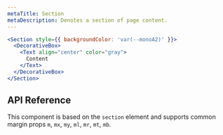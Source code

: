 ```yaml
---
metaTitle: Section
metaDescription: Denotes a section of page content.
---
```


```jsx live=true
<Section style={{ backgroundColor: 'var(--monoA2)' }}>
  <DecorativeBox>
    <Text align="center" color="gray">
      Content
    </Text>
  </DecorativeBox>
</Section>
```

## API Reference

This component is based on the `section` element and supports common margin props `m`, `mx`, `my`, `ml`, `mr`, `mt`, `mb`.

<ThemesPropsTable name="section" />
